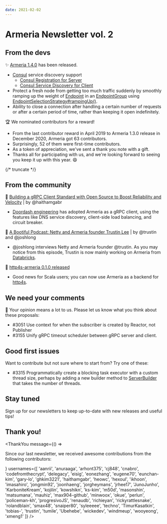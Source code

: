 ```yaml
---
date: 2021-02-02
---
```



# Armeria Newsletter vol. 2

<AnimatedLogo />

## From the devs

✨ [Armeria 1.4.0](/release-notes/1.4.0/) has been released.

- [Consul](https://consul.io/) service discovery support
  - [Consul Registration for Server](/docs/server/service-registration/#consul-based-service-registration-with-consulupdatinglistener)
  - [Consul Service Discovery for Client](/docs/client/service-discovery/#consul-based-service-discovery-with-consulendpointgroup)
- Protect a fresh node from getting too much traffic suddenly by smoothly ramping up the weight of
  [Endpoint](typeplural) in an [EndpointGroup](type) using [EndpointSelectionStrategy#rampingUp()](type).
- Ability to close a connection after handling a certain number of requests or after a certain period of time,
  rather than keeping it open indefinitely.

🏆 We nominated contributors for a reward!

- From the last contributor reward in April 2019 to Armeria 1.3.0 release in December 2020,
  Armeria got 63 contributors. 
- Surprisingly, 52 of them were first-time contributors. 
- As a token of appreciation, we've sent a thank you note with a gift. 
- Thanks all for participating with us, and we're looking forward to seeing you keep it up with this year. 😄

{/* truncate */}

<Tweet id="1337330083330215938" />

## From the community

📝 [Building a gRPC Client Standard with Open Source to Boost Reliability and Velocity](https://doordash.engineering/2021/01/12/building-a-grpc-client-standard-with-open-source/) | by @haithamgabr

- [Doordash engineering](https://doordash.engineering/) has adopted Armeria as a gRPC client, using the features
  like DNS service discovery, client-side load balancing, and circuit breaker.

🎤 [A Bootiful Podcast: Netty and Armeria founder Trustin Lee](https://spring.io/blog/2021/01/07/a-bootiful-podcast-netty-and-armeria-founder-trustin-lee) | by @trustin and @joshlong

- @joshlong interviews Netty and Armeria founder @trustin. As you may notice from this episode,
  Trustin is now mainly working on Armeria from [Databricks](https://databricks.com/).

🚀 [http4s-armeria 0.1.0 released](https://github.com/http4s/http4s-armeria)

- Good news for Scala users; you can now use Armeria as a backend for [http4s](https://http4s.org/).

## We need your comments

🤔 Your opinion means a lot to us. Please let us know what you think about these proposals:

- #3051 Use context for when the subscriber is created by Reactor, not Publisher
- #3155 Unify gRPC timeout scheduler between gRPC server and client.

## Good first issues

Want to contribute but not sure where to start from? Try one of these:

- #3315 Programmatically create a blocking task executor with a custom thread size,
  perhaps by adding a new builder method to [ServerBuilder](type) that takes the number of threads.

## Stay tuned

Sign up for our newsletters to keep up-to-date with new releases and useful tips!

<div style={{maxWidth: '320px', marginTop: '0.5rem'}}>
  <Mailchimp />
</div>

## Thank you!

<ThankYou
  message={() => <p>Since our last newsletter, we received awesome contributions from the following contributors:</p>}
  usernames={[
    'aanrii',
    'anuraaga',
    'arhont375',
    'cj848',
    'cnabro',
    'codefromthecrypt',
    'delegacy',
    'eisig',
    'eonezhang',
    'eugene70',
    'eunchan-kim',
    'gary-lo',
    'ghkim3221',
    'haithamgabr',
    'heowc',
    'hexoul',
    'ikhoon',
    'imasahiro',
    'jongmin92',
    'joonhaeng',
    'jorgheymans',
    'jrhee17',
    'JunoJunho',
    'KarboniteKream',
    'kojilin',
    'kowshikn',
    'ks-kim',
    'm50d',
    'masonshin',
    'matsumana',
    'mauhiz',
    'max904-github',
    'minwoox',
    'okue',
    'perlun',
    'policeman-kh',
    'progresivoJS',
    'renaudb',
    'richieyan',
    'rickyrattlesnake',
    'rolandblain',
    'smax48',
    'snaiper80',
    'syleeeee',
    'techno',
    'TimurKasatkin',
    'tobias-',
    'trustin',
    'tumile',
    'Ubehebe',
    'wickedev',
    'windmeup',
    'wooyeong',
    'xmeng1'
  ]}
/>
